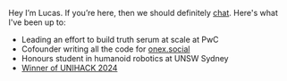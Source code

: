 Hey I’m Lucas. If you’re here, then we should definitely [chat](mailto:lucas.chu.barbosa@gmail.com). Here's what I've been up to:

- Leading an effort to build truth serum at scale at PwC
- Cofounder writing all the code for [onex.social](http://onex.social)
- Honours student in humanoid robotics at UNSW Sydney
- [Winner of UNIHACK 2024](https://devpost.com/software/voxurf)